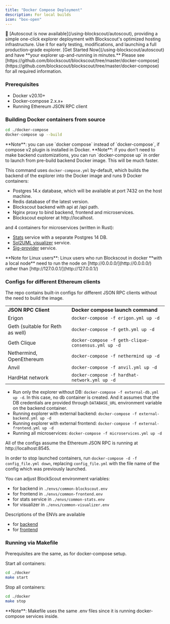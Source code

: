 ```yaml
---
title: "Docker Compose Deployment"
description: For local builds
icon: "box-open"
---
```


<Tip>
🚗 [Autoscout is now available](/using-blockscout/autoscout), providing a simple one-click explorer deployment with Blockscout's optimized hosting infrastructure. Use it for early testing, modifications, and launching a full production-grade explorer. [Get Started Now](/using-blockscout/autoscout) and have **your explorer up-and-running in minutes.**

</Tip>

<Info>
Please see [https://github.com/blockscout/blockscout/tree/master/docker-compose](https://github.com/blockscout/blockscout/tree/master/docker-compose) for all required information.

</Info>

### Prerequisites

* Docker v20.10+
* Docker-compose 2.x.x+
* Running Ethereum JSON RPC client

### Building Docker containers from source

```bash
cd ./docker-compose
docker-compose up --build
```

<Info>
**Note**: you can use `docker compose` instead of `docker-compose`, if compose v2 plugin is installed in Docker.

</Info>

<Warning>
**Note**: if you don't need to make backend customizations, you can run `docker-compose up` in order to launch from pre-build backend Docker image. This will be much faster.

</Warning>

This command uses `docker-compose.yml` by-default, which builds the backend of the explorer into the Docker image and runs 9 Docker containers:

* Postgres 14.x database, which will be available at port 7432 on the host machine.
* Redis database of the latest version.
* Blockscout backend with api at /api path.
* Nginx proxy to bind backend, frontend and microservices.
* Blockscout explorer at http\://localhost.

and 4 containers for microservices (written in Rust):

* [Stats](https://github.com/blockscout/blockscout-rs/tree/main/stats) service with a separate Postgres 14 DB.
* [Sol2UML visualizer](https://github.com/blockscout/blockscout-rs/tree/main/visualizer) service.
* [Sig-provider](https://github.com/blockscout/blockscout-rs/tree/main/sig-provider) service.

<Warning>
**Note for Linux users**: Linux users who run Blockscout in docker **with a local node** need to run the node on [http://0.0.0.0/](http://0.0.0.0/) rather than [http://127.0.0.1/](http://127.0.0.1/)

</Warning>

### Configs for different Ethereum clients

The repo contains built-in configs for different JSON RPC clients without the need to build the image.

|                                  |                                                     |
| -------------------------------- | --------------------------------------------------- |
| **JSON RPC Client**              | **Docker compose launch command**                   |
| Erigon                           | `docker-compose -f erigon.yml up -d`                |
| Geth (suitable for Reth as well) | `docker-compose -f geth.yml up -d`                  |
| Geth Clique                      | `docker-compose -f geth-clique-consensus.yml up -d` |
| Nethermind, OpenEthereum         | `docker-compose -f nethermind up -d`                |
| Anvil                            | `docker-compose -f anvil.yml up -d`                 |
| HardHat network                  | `docker-compose -f hardhat-network.yml up -d`       |

* Run only the explorer without DB: `docker-compose -f external-db.yml up -d`. In this case, no db container is created. And it assumes that the DB credentials are provided through `DATABASE_URL` environment variable on the backend container.
* Running explorer with external backend: `docker-compose -f external-backend.yml up -d`
* Running explorer with external frontend: `docker-compose -f external-frontend.yml up -d`
* Running all microservices: `docker-compose -f microservices.yml up -d`

All of the configs assume the Ethereum JSON RPC is running at http\://localhost:8545.

In order to stop launched containers, run `docker-compose -d -f config_file.yml down`, replacing `config_file.yml` with the file name of the config which was previously launched.

You can adjust BlockScout environment variables:

* for backend in `./envs/common-blockscout.env`
* for frontend in `./envs/common-frontend.env`
* for stats service in `./envs/common-stats.env`
* for visualizer in `./envs/common-visualizer.env`

Descriptions of the ENVs are available

* for [backend](/setup/env-variables/backend-env-variables)
* for [frontend](/setup/env-variables/frontend-common-envs)

### Running via Makefile

Prerequisites are the same, as for docker-compose setup.

Start all containers:

```bash
cd ./docker
make start
```

Stop all containers:

```bash
cd ./docker
make stop
```

<Warning>
**Note**: Makefile uses the same .env files since it is running docker-compose services inside.

</Warning>